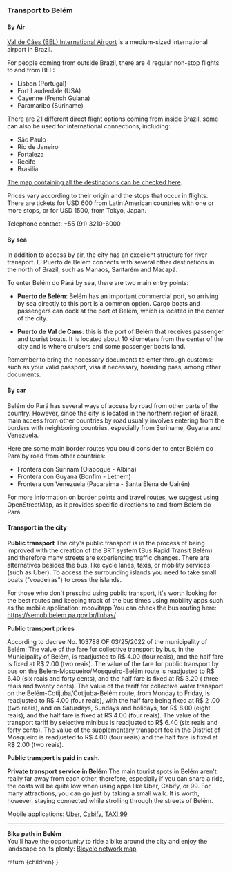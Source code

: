 

<Head>
  <title>Getting to Belém</title>
</Head>

### Transport to Belém

#### By Air


[Val de Cães (BEL) International Airport](https://en.wikipedia.org/wiki/Bel%C3%A9m/Val-de-Cans_International_Airport) is a medium-sized international airport in Brazil. 

For people coming from outside Brazil, there are 4 regular non-stop flights to and from BEL:

- Lisbon (Portugal)
- Fort Lauderdale (USA)
- Cayenne (French Guiana)
- Paramaribo (Suriname)

There are 21 different direct flight options coming from inside Brazil, some can also be used for international connections, including:

- São Paulo
- Rio de Janeiro
- Fortaleza
- Recife
- Brasilia

[The map containing all the destinations can be checked here](https://www.flightradar24.com/data/airports/bel/routes).

Prices vary according to their origin and the stops that occur in flights. There are tickets for USD 600 from Latin American countries with one or more stops, or for USD 1500, from Tokyo, Japan.

Telephone contact: +55 (91) 3210-6000

#### By sea

In addition to access by air, the city has an excellent structure for river transport. El Puerto de Belém connects with several other destinations in the north of Brazil, such as Manaos, Santarém and Macapá.

To enter Belém do Pará by sea, there are two main entry points:

- **Puerto de Belém**: Belém has an important commercial port, so arriving by sea directly to this port is a common option. Cargo boats and passengers can dock at the port of Belém, which is located in the center of the city.

- **Puerto de Val de Cans**: this is the port of Belém that receives passenger and tourist boats. It is located about 10 kilometers from the center of the city and is where cruisers and some passenger boats land.

Remember to bring the necessary documents to enter through customs: such as your valid passport, visa if necessary, boarding pass, among other documents.

#### By car

Belém do Pará has several ways of access by road from other parts of the country. However, since the city is located in the northern region of Brazil, main access from other countries by road usually involves entering from the borders with neighboring countries, especially from Suriname, Guyana and Venezuela.

Here are some main border routes you could consider to enter Belém do Pará by road from other countries:
- Frontera con Surinam (Oiapoque - Albina)
- Frontera con Guyana (Bonfim - Lethem) 
- Frontera con Venezuela (Pacaraima - Santa Elena de Uairén)

For more information on border points and travel routes, we suggest using OpenStreetMap, as it provides specific directions to and from Belém do Pará.


#### Transport in the city

**Public transport** 
The city's public transport is in the process of being improved with the creation of the BRT system (Bus Rapid Transit Belém) and therefore many streets are experiencing traffic changes.
There are alternatives besides the bus, like cycle lanes, taxis, or mobility services (such as Uber). To access the surrounding islands you need to take small boats ("voadeiras") to cross the islands.

For those who don't prescind using public transport, it's worth looking for the best routes and keeping track of the bus times using mobility apps such as the mobile application: moovitapp
You can check the bus routing here: <https://semob.belem.pa.gov.br/linhas/>

**Public transport prices** 

According to decree No. 103788 OF 03/25/2022 of the municipality of Belém: 
The value of the fare for collective transport by bus, in the Municipality of Belém, is readjusted to R$ 4.00 (four reais), and the half fare is fixed at R$ 2.00 (two reais).
The value of the fare for public transport by bus on the Belém-Mosqueiro/Mosqueiro-Belém route is readjusted to R$ 6.40 (six reais and forty cents), and the half fare is fixed at R$ 3.20 ( three reais and twenty cents).
The value of the tariff for collective water transport on the Belém-Cotijuba/Cotijuba-Belém route, from Monday to Friday, is readjusted to R$ 4.00 (four reais), with the half fare being fixed at R$ 2 .00 (two reais), and on Saturdays, Sundays and holidays, for R$ 8.00 (eight reais), and the half fare is fixed at R$ 4.00 (four reais).
The value of the transport tariff by selective minibus is readjusted to R$ 6.40 (six reais and forty cents).
The value of the supplementary transport fee in the District of Mosqueiro is readjusted to R$ 4.00 (four reais) and the half fare is fixed at R$ 2.00 (two reais).

**Public transport is paid in cash.**

**Private transport service in Belém** 
The main tourist spots in Belém aren't really far away from each other, therefore, especially if you can share a ride, the costs will be quite low when using apps like Uber, Cabify, or 99. For many attractions, you can go just by taking a small walk.
It is worth, however, staying connected while strolling through the streets of Belém.

Mobile applications: [Uber](https://www.uber.com/global/pt-br/cities/belem/), [Cabify](https://play.google.com/store/apps/details?id=com.cabify.rider), [TAXI 99](https://play.google.com/store/apps/details?id=com.taxis99)

---

**Bike path in Belém**  
You'll have the opportunity to ride a bike around the city and enjoy the landscape on its plenty: [Bicycle network map](https://semob.belem.pa.gov.br/wp-content/uploads/2021/03/Mapa_Rede_Cicloviaria_Realistico-2019.pdf)


  return <MdxLayout>{children}</MdxLayout>
}